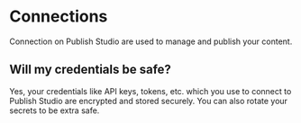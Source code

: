 # Connections

Connection on Publish Studio are used to manage and publish your content.

## Will my credentials be safe?

Yes, your credentials like API keys, tokens, etc. which you use to connect to Publish Studio are encrypted and stored securely. You can also rotate your secrets to be extra safe.
